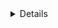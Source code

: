 <Title>About me</Title>
<Details category="job" date="1639908645000" />

<Text>
  My name is Eugene, my main direction is frontend development, stack
  <b> Next(React), Apollo</b>.
  <br /> I have been engaged in web development since 2019. Previously, he was
  engaged in php development, creation of online stores and single-page
  websites.
</Text>
<Text>
  I am actively working on the development of SPA, SSR, Daap applications.{" "}
  <br />I am fond of backend development on Nest and writing smart contracts in
  my free time on Solidity, for a complete understanding of the work process.
</Text>

<Label>Tools and technologies</Label>
<Text>
  When developing the frontend part, I use{" "}
  <b>Next.js(React), redux/zustand/apollo/context api</b> (depending on the
  project),
  <b>typescript(javascript)</b> as the main technologies. <br />
  For styling <b>styled-components, sass, module(css/scss), emotion</b>.
  <br />
  For isolated display of components <b>storybook</b>.
  <br />
  Localization of projects using libraries <b>i18n</b>.
</Text>
<Text>
  The structure of projects according to the methodology{" "}
  <a href="https://feature-sliced.design" target="_blank">
    feature-sliced
  </a>
  .
  <br />
  Commits by <a
    href="https://www.conventionalcommits.org/en/v1.0.0"
    target="_blank"
  >
    Conventional Commits
  </a>
  , working with git flow branches.
  <br />
  Writing a dockerfile for an application.
  <br />
</Text>
<Text>
  As extensions and additional tools: Prettier, Eslint, GitLens, Apollo Graphql.
</Text>

<Label>More</Label>

<Text>
  <b>Backend</b>
</Text>
<List>
  <li>Nest js</li>
  <li>node js</li>
  <li>express</li>
  <li>postgres</li>
  <li>redis</li>
  <li>graphql</li>
</List>

<Text>
  <b>Blockchain</b>
</Text>
<List>
  <li>Remix</li>
  <li>Solidity</li>
  <li>Truffle</li>
  <li>Mocha(tests)</li>
  <li>*Multi-blockchain development</li>
</List>
<Text>
  <b>Other</b>
</Text>
<List>
  <li>Nuxt</li>
  <li>Vue</li>
  <li>Jest</li>
</List>
